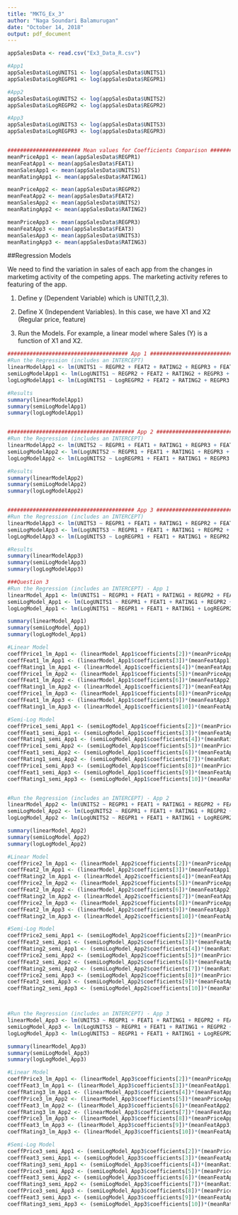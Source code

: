 ---
title: "MKTG_Ex_3"
author: "Naga Soundari Balamurugan"
date: "October 14, 2018"
output: pdf_document
---

```{r Read data, include=FALSE}
appSalesData <- read.csv("Ex3_Data_R.csv")

```


```{r log, include=FALSE}
#App1
appSalesData$LogUNITS1 <- log(appSalesData$UNITS1)
appSalesData$LogREGPR1 <- log(appSalesData$REGPR1)

#App2
appSalesData$LogUNITS2 <- log(appSalesData$UNITS2)
appSalesData$LogREGPR2 <- log(appSalesData$REGPR2)

#App3
appSalesData$LogUNITS3 <- log(appSalesData$UNITS3)
appSalesData$LogREGPR3 <- log(appSalesData$REGPR3)


####################### Mean values for Coefficients Comparison ################################
meanPriceApp1 <- mean(appSalesData$REGPR1)
meanFeatApp1 <- mean(appSalesData$FEAT1)
meanSalesApp1 <- mean(appSalesData$UNITS1)
meanRatingApp1 <- mean(appSalesData$RATING1)

meanPriceApp2 <- mean(appSalesData$REGPR2)
meanFeatApp2 <- mean(appSalesData$FEAT2)
meanSalesApp2 <- mean(appSalesData$UNITS2)
meanRatingApp2 <- mean(appSalesData$RATING2)

meanPriceApp3 <- mean(appSalesData$REGPR3)
meanFeatApp3 <- mean(appSalesData$FEAT3)
meanSalesApp3 <- mean(appSalesData$UNITS3)
meanRatingApp3 <- mean(appSalesData$RATING3)
```

##Regression Models

We need to find the variation in sales of each app from the changes in marketimg activity of the competing apps. The marketing activity referes to featuring of the app.

1) Define y (Dependent Variable) which is UNIT(1,2,3).

2) Define X (Independent Variables). In this case, we have X1 and X2 (Regular price, feature)

3) Run the Models. For example, a linear model where Sales (Y) is a function of X1 and X2.

```{r Question 2}
###################################### App 1 ##################################################
#Run the Regression (includes an INTERCEPT)
linearModelApp1 <- lm(UNITS1 ~ REGPR2 + FEAT2 + RATING2 + REGPR3 + FEAT3 + RATING3, data = appSalesData)
semiLogModelApp1 <- lm(LogUNITS1 ~ REGPR2 + FEAT2 + RATING2 + REGPR3 + FEAT3 + RATING3, data = appSalesData)
logLogModelApp1 <- lm(LogUNITS1 ~ LogREGPR2 + FEAT2 + RATING2 + REGPR3 + FEAT3 + RATING3, data = appSalesData)

#Results
summary(linearModelApp1)
summary(semiLogModelApp1)
summary(logLogModelApp1)


######################################## App 2 ################################################
#Run the Regression (includes an INTERCEPT)
linearModelApp2 <- lm(UNITS2 ~ REGPR1 + FEAT1 + RATING1 + REGPR3 + FEAT3 + RATING3, data = appSalesData)
semiLogModelApp2 <- lm(LogUNITS2 ~ REGPR1 + FEAT1 + RATING1 + REGPR3 + FEAT3 + RATING3, data = appSalesData)
logLogModelApp2 <- lm(LogUNITS2 ~ LogREGPR1 + FEAT1 + RATING1 + REGPR3 + FEAT3 + RATING3, data = appSalesData)

#Results
summary(linearModelApp2)
summary(semiLogModelApp2)
summary(logLogModelApp2)


######################################## App 3 ################################################
#Run the Regression (includes an INTERCEPT)
linearModelApp3 <- lm(UNITS3 ~ REGPR1 + FEAT1 + RATING1 + REGPR2 + FEAT2 + RATING2, data = appSalesData)
semiLogModelApp3 <- lm(LogUNITS3 ~ REGPR1 + FEAT1 + RATING1 + REGPR2 + FEAT2 + RATING2, data = appSalesData)
logLogModelApp3 <- lm(LogUNITS3 ~ LogREGPR1 + FEAT1 + RATING1 + REGPR2 + FEAT2 + RATING2, data = appSalesData)

#Results
summary(linearModelApp3)
summary(semiLogModelApp3)
summary(logLogModelApp3)

```



```{r Question 3}
###Question 3
#Run the Regression (includes an INTERCEPT) - App 1
linearModel_App1 <- lm(UNITS1 ~ REGPR1 + FEAT1 + RATING1 + REGPR2 + FEAT2 + RATING2 + REGPR3 + FEAT3 + RATING3, data = appSalesData)
semiLogModel_App1 <- lm(LogUNITS1 ~ REGPR1 + FEAT1 + RATING1 + REGPR2 + FEAT2 + RATING2 + REGPR3 + FEAT3 + RATING3, data = appSalesData)
logLogModel_App1 <- lm(LogUNITS1 ~ REGPR1 + FEAT1 + RATING1 + LogREGPR2 + FEAT2 + RATING2 + REGPR3 + FEAT3 + RATING3, data = appSalesData)

summary(linearModel_App1)
summary(semiLogModel_App1)
summary(logLogModel_App1)

#Linear Model
coeffPrice1_lm_App1 <- (linearModel_App1$coefficients[2])*(meanPriceApp1)/(meanSalesApp1)
coeffFeat1_lm_App1 <- (linearModel_App1$coefficients[3])*(meanFeatApp1)/(meanSalesApp1)
coeffRating1_lm_App1 <- (linearModel_App1$coefficients[4])*(meanFeatApp1)/(meanSalesApp1)
coeffPrice1_lm_App2 <- (linearModel_App1$coefficients[5])*(meanPriceApp2)/(meanSalesApp1)
coeffFeat1_lm_App2 <- (linearModel_App1$coefficients[6])*(meanFeatApp2)/(meanSalesApp1)
coeffRating1_lm_App2 <- (linearModel_App1$coefficients[7])*(meanFeatApp2)/(meanSalesApp1)
coeffPrice1_lm_App3 <- (linearModel_App1$coefficients[8])*(meanPriceApp3)/(meanSalesApp1)
coeffFeat1_lm_App3 <- (linearModel_App1$coefficients[9])*(meanFeatApp3)/(meanSalesApp1)
coeffRating1_lm_App3 <- (linearModel_App1$coefficients[10])*(meanFeatApp3)/(meanSalesApp1)

#Semi-Log Model
coeffPrice1_semi_App1 <- (semiLogModel_App1$coefficients[2])*(meanPriceApp1)
coeffFeat1_semi_App1 <- (semiLogModel_App1$coefficients[3])*(meanFeatApp1)
coeffRating1_semi_App1 <- (semiLogModel_App1$coefficients[4])*(meanRatingApp1)
coeffPrice1_semi_App2 <- (semiLogModel_App1$coefficients[5])*(meanPriceApp2)
coeffFeat1_semi_App2 <- (semiLogModel_App1$coefficients[6])*(meanFeatApp2)
coeffRating1_semi_App2 <- (semiLogModel_App1$coefficients[7])*(meanRatingApp2)
coeffPrice1_semi_App3 <- (semiLogModel_App1$coefficients[8])*(meanPriceApp3)
coeffFeat1_semi_App3 <- (semiLogModel_App1$coefficients[9])*(meanFeatApp3)
coeffRating1_semi_App3 <- (semiLogModel_App1$coefficients[10])*(meanRatingApp3)


#Run the Regression (includes an INTERCEPT) - App 2
linearModel_App2 <- lm(UNITS2 ~ REGPR1 + FEAT1 + RATING1 + REGPR2 + FEAT2 + RATING2 + REGPR3 + FEAT3 + RATING3, data = appSalesData)
semiLogModel_App2 <- lm(LogUNITS2 ~ REGPR1 + FEAT1 + RATING1 + REGPR2 + FEAT2 + RATING2 + REGPR3 + FEAT3 + RATING3, data = appSalesData)
logLogModel_App2 <- lm(LogUNITS2 ~ REGPR1 + FEAT1 + RATING1 + LogREGPR2 + FEAT2 + RATING2 + REGPR3 + FEAT3 + RATING3, data = appSalesData)

summary(linearModel_App2)
summary(semiLogModel_App2)
summary(logLogModel_App2)

#Linear Model
coeffPrice2_lm_App1 <- (linearModel_App2$coefficients[2])*(meanPriceApp1)/(meanSalesApp2)
coeffFeat2_lm_App1 <- (linearModel_App2$coefficients[3])*(meanFeatApp1)/(meanSalesApp2)
coeffRating2_lm_App1 <- (linearModel_App2$coefficients[4])*(meanFeatApp1)/(meanSalesApp2)
coeffPrice2_lm_App2 <- (linearModel_App2$coefficients[5])*(meanPriceApp2)/(meanSalesApp2)
coeffFeat2_lm_App2 <- (linearModel_App2$coefficients[6])*(meanFeatApp2)/(meanSalesApp2)
coeffRating2_lm_App2 <- (linearModel_App2$coefficients[7])*(meanFeatApp2)/(meanSalesApp2)
coeffPrice2_lm_App3 <- (linearModel_App2$coefficients[8])*(meanPriceApp3)/(meanSalesApp2)
coeffFeat2_lm_App3 <- (linearModel_App2$coefficients[9])*(meanFeatApp3)/(meanSalesApp2)
coeffRating2_lm_App3 <- (linearModel_App2$coefficients[10])*(meanFeatApp3)/(meanSalesApp2)

#Semi-Log Model
coeffPrice2_semi_App1 <- (semiLogModel_App2$coefficients[2])*(meanPriceApp1)
coeffFeat2_semi_App1 <- (semiLogModel_App2$coefficients[3])*(meanFeatApp1)
coeffRating2_semi_App1 <- (semiLogModel_App2$coefficients[4])*(meanRatingApp1)
coeffPrice2_semi_App2 <- (semiLogModel_App2$coefficients[5])*(meanPriceApp2)
coeffFeat2_semi_App2 <- (semiLogModel_App2$coefficients[6])*(meanFeatApp2)
coeffRating2_semi_App2 <- (semiLogModel_App2$coefficients[7])*(meanRatingApp2)
coeffPrice2_semi_App3 <- (semiLogModel_App2$coefficients[8])*(meanPriceApp3)
coeffFeat2_semi_App3 <- (semiLogModel_App2$coefficients[9])*(meanFeatApp3)
coeffRating2_semi_App3 <- (semiLogModel_App2$coefficients[10])*(meanRatingApp3)



#Run the Regression (includes an INTERCEPT) - App 3
linearModel_App3 <- lm(UNITS3 ~ REGPR1 + FEAT1 + RATING1 + REGPR2 + FEAT2 + RATING2 + REGPR3 + FEAT3 + RATING3, data = appSalesData)
semiLogModel_App3 <- lm(LogUNITS3 ~ REGPR1 + FEAT1 + RATING1 + REGPR2 + FEAT2 + RATING2 + REGPR3 + FEAT3 + RATING3, data = appSalesData)
logLogModel_App3 <- lm(LogUNITS3 ~ REGPR1 + FEAT1 + RATING1 + LogREGPR2 + FEAT2 + RATING2 + REGPR3 + FEAT3 + RATING3, data = appSalesData)

summary(linearModel_App3)
summary(semiLogModel_App3)
summary(logLogModel_App3)

#Linear Model
coeffPrice3_lm_App1 <- (linearModel_App3$coefficients[2])*(meanPriceApp1)/(meanSalesApp3)
coeffFeat3_lm_App1 <- (linearModel_App3$coefficients[3])*(meanFeatApp1)/(meanSalesApp3)
coeffRating3_lm_App1 <- (linearModel_App3$coefficients[4])*(meanFeatApp1)/(meanSalesApp3)
coeffPrice3_lm_App2 <- (linearModel_App3$coefficients[5])*(meanPriceApp2)/(meanSalesApp3)
coeffFeat3_lm_App2 <- (linearModel_App3$coefficients[6])*(meanFeatApp2)/(meanSalesApp3)
coeffRating3_lm_App2 <- (linearModel_App3$coefficients[7])*(meanFeatApp2)/(meanSalesApp3)
coeffPrice3_lm_App3 <- (linearModel_App3$coefficients[8])*(meanPriceApp3)/(meanSalesApp3)
coeffFeat3_lm_App3 <- (linearModel_App3$coefficients[9])*(meanFeatApp3)/(meanSalesApp3)
coeffRating3_lm_App3 <- (linearModel_App3$coefficients[10])*(meanFeatApp3)/(meanSalesApp3)

#Semi-Log Model
coeffPrice3_semi_App1 <- (semiLogModel_App3$coefficients[2])*(meanPriceApp1)
coeffFeat3_semi_App1 <- (semiLogModel_App3$coefficients[3])*(meanFeatApp1)
coeffRating3_semi_App1 <- (semiLogModel_App3$coefficients[4])*(meanRatingApp1)
coeffPrice3_semi_App2 <- (semiLogModel_App3$coefficients[5])*(meanPriceApp2)
coeffFeat3_semi_App2 <- (semiLogModel_App3$coefficients[6])*(meanFeatApp2)
coeffRating3_semi_App2 <- (semiLogModel_App3$coefficients[7])*(meanRatingApp2)
coeffPrice3_semi_App3 <- (semiLogModel_App3$coefficients[8])*(meanPriceApp3)
coeffFeat3_semi_App3 <- (semiLogModel_App3$coefficients[9])*(meanFeatApp3)
coeffRating3_semi_App3 <- (semiLogModel_App3$coefficients[10])*(meanRatingApp3)

```